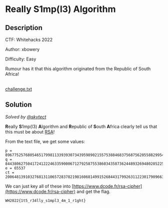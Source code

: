# Really S1mp(l3) Algorithm

## Description

CTF: Whitehacks 2022

Author: xbowery

Difficulty: Easy

Rumour has it that this algorithm originated from the Republic of South Africa!

<br />
<a href="/files/whitehacks-2022/challenge.txt" download>
  challenge.txt
</a>

## Solution

_Solved by [@skytect](https://github.com/skytect)_

**R**eally **S**1mp(l3) **A**lgorithm and **R**epublic of **S**outh **A**frica
clearly tell us that this must be about
[RSA](<https://en.wikipedia.org/wiki/RSA_(cryptosystem)>)!

From the text file, we get some values:

```
p = 89677525768054651799811339393073439598902155753884683756875620558829954902529
q = 84438062750417241222463359000671279258755386034358736244893269480285225711041
e = 65537
ct = 2006481391032768131106572837821981606814991526844317992631122301790966354846642917808142106585149537517169168108747108233658443914026685951141453359021205
```

We can just key all of these into
[https://www.dcode.fr/rsa-cipher](https://www.dcode.fr/rsa-cipher) and get the
flag.

`WH2022{1t5_r34lly_s1mpl3_4m_1_r1ght}`
